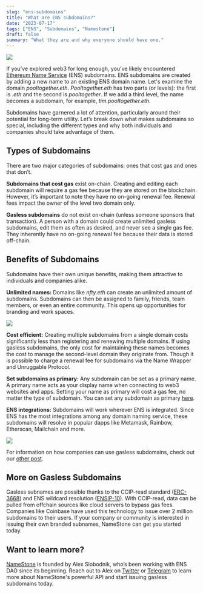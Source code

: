 ```yaml
---
slug: "ens-subdomains"
title: "What are ENS subdomains?"
date: "2023-07-17"
tags: ["ENS", "Subdomains", "Namestone"]
draft: false
summary: "What they are and why everyone should have one."
---
```


![](https://hackmd.io/_uploads/SJPJYk7c3.png)

If you’ve explored web3 for long enough, you’ve likely encountered [Ethereum Name Service](https://docs.ens.domains/) (ENS) subdomains.
ENS subdomains are created by adding a new name to an existing ENS domain name.
Let's examine the domain _pooltogether.eth_. _Pooltogether.eth_ has two parts (or levels): the first is _.eth_ and the second is _pooltogether_.
If we add a third level, the name becomes a subdomain, for example, _tim.pooltogether.eth_.

Subdomains have garnered a lot of attention, particularly around their potential for long-term
utility. Let’s break down what makes subdomains so special, including the different types and
why both individuals and companies should take advantage of them.

## Types of Subdomains

There are two major categories of subdomains: ones that cost gas and ones that don’t.

**Subdomains that cost gas** exist on-chain. Creating and editing each subdomain will require a gas
fee because they are stored on the blockchain. However, it’s important to note they have no on-going
renewal fee. Renewal fees impact the owner of the level two domain only.

**Gasless subdomains** do not exist on-chain (unless someone sponsors that transaction). A person with a domain
could create unlimited gasless subdomains, edit them as often as desired, and never see a single gas fee.
They inherently have no on-going renewal fee because their data is stored off-chain.

## Benefits of Subdomains

Subdomains have their own unique benefits, making them attractive to individuals and companies alike.

**Unlimited names:** Domains like _nfty.eth_ can create an unlimited amount of subdomains.
Subdomains can then be assigned to family, friends, team members, or even an entire community.
This opens up opportunities for branding and work spaces.

![](https://hackmd.io/_uploads/HysIrgX5h.png)

**Cost efficient:** Creating multiple subdomains from a single domain costs significantly less than registering
and renewing multiple domains. If using gasless subdomains, the only cost for maintaining these names
becomes the cost to manage the second-level domain they originate from. Though it is possible to charge
a renewal fee for subdomains via the Name Wrapper and Unruggable Protocol.

**Set subdomains as primary:** Any subdomain can be set as a primary name. A primary name acts as your
display name when connecting to web3 websites and apps. Setting your name as primary will cost a gas fee,
no matter the type of subdomain. You can set any subdomain as primary [here](https://tools.ens.domains/setprimary).

**ENS integrations:** Subdomains will work wherever ENS is integrated. Since ENS has the most integrations
among any domain naming service, these subdomains will resolve in popular dapps like Metamask, Rainbow,
Etherscan, Mailchain and more.

![](https://hackmd.io/_uploads/HJQ1C1m93.png)

For information on how companies can use gasless subdomains, check out our [other post](/blog/ens-global-adoption).

## More on Gasless Subdomains

Gasless subnames are possible thanks to the CCIP-read standard ([ERC-3668](https://eips.ethereum.org/EIPS/eip-3668))
and ENS wildcard resolution ([ENSIP-10](https://docs.ens.domains/ens-improvement-proposals/ensip-10-wildcard-resolution)).
With CCIP-read, data can be pulled from offchain sources like cloud servers to bypass gas fees. Companies like Coinbase have used this technology to issue
over 2 million subdomains to their users. If your company or community is interested in issuing
their own branded subnames, NameStone can get you started today.

## Want to learn more?

[NameStone](https://namestone.xyz) is founded by Alex Slobodnik, who’s been working with ENS DAO since its beginning.
Reach out to Alex on [Twitter](https://twitter.com/AlexSlobodnik) or [Telegram](https://t.me/superslobo) to
learn more about NameStone's powerful API and start issuing gasless subdomains today.
